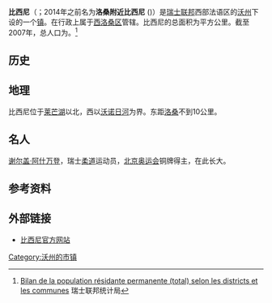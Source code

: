 {{瑞士市镇信息框
 | 市镇名称= 比西尼
 | 原文名称             = {{lang|fr|Bussigny}}
 | 图片                = 
 | 纹章 = Bussigny-pres-Lausanne-coat of arms.svg
 | 语言                   = [[法语|法语]]
 | 所属州               = 沃州
 | iso-code-region = 
 | 所属区               = [[西洛桑区|西洛桑区]]
 | lat_d=46|lat_m=33|lat_NS=N|long_d=6|long_m=33|long_EW=E
 | 邮政编码        = 1030
 | 市镇代码        = 5624
 | 面积                 = {{smn|4.82|5|100}}
 | 平均海拔        =  415 
 | 人口               = {{smn|7645|6}}
 | 主页  = www.bussigny.ch
 | 市镇长           = Claudine Wyssa
 | 相邻市镇             = 
 | 友好城市             = 
|地图文件             = Karte Gemeinde Bussigny-près-Lausanne 2008.png
|}}
'''比西尼'''（{{lang-fr|Bussigny}}；2014年之前名为'''洛桑附近比西尼''' ({{lang|fr|Bussigny-près-Lausanne}})）是[[瑞士联邦|瑞士联邦]]西部法语区的[[沃州|沃州]]下设的一个[[瑞士市镇|镇]]。在行政上属于[[西洛桑区|西洛桑区]]管辖。比西尼的总面积为{{smn|4.82|5|100}}平方公里。截至2007年，总人口为{{smn|7645|6}}。<ref>{{fr}}[http://www.bfs.admin.ch/bfs/portal/fr/index/themen/01/02/blank/key/raeumliche_verteilung/kantone__gemeinden.Document.67269.xls Bilan de la population résidante permanente (total) selon les districts et les communes]{{dead link|date=2018年3月 |bot=InternetArchiveBot |fix-attempted=yes }} 瑞士联邦统计局</ref>

==历史==

==地理==
比西尼位于[[莱芒湖|莱芒湖]]以北，西以[[沃诺日河|沃诺日河]]为界。东距[[洛桑|洛桑]]不到10公里。

==名人==
[[谢尔盖·阿什万登|谢尔盖·阿什万登]]，瑞士[[柔道|柔道]]运动员，[[2008年夏季奥林匹克运动会|北京奥运会]]铜牌得主，在此长大。

==参考资料==
{{reflist}}

==外部链接==
*{{fr}}[http://www.bussigny.ch 比西尼官方网站] {{Webarchive|url=https://archive.is/20150524011252/http://bussigny.ch/ |date=2015-05-24 }}

{{DEFAULTSORT:Bussigny-près-Lausanne}}
{{沃州西洛桑区行政区划}}
[[Category:沃州的市镇|Category:沃州的市镇]]